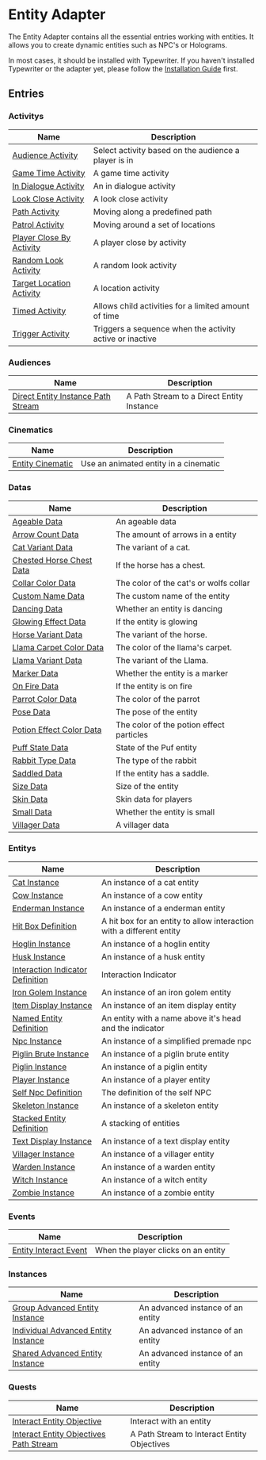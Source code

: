 # Entity Adapter

The Entity Adapter contains all the essential entries working with entities.
It allows you to create dynamic entities such as NPC's or Holograms.

In most cases, it should be installed with Typewriter.
If you haven't installed Typewriter or the adapter yet,
please follow the [Installation Guide](../../docs/02-getting-started/01-installation.mdx)
first.

## Entries

### Activitys

| Name | Description |
| ---- | ----------- |
| [Audience Activity](./entries/activity/audience_activity.mdx) | Select activity based on the audience a player is in |
| [Game Time Activity](./entries/activity/game_time_activity.mdx) | A game time activity |
| [In Dialogue Activity](./entries/activity/in_dialogue_activity.mdx) | An in dialogue activity |
| [Look Close Activity](./entries/activity/look_close_activity.mdx) | A look close activity |
| [Path Activity](./entries/activity/path_activity.mdx) | Moving along a predefined path |
| [Patrol Activity](./entries/activity/patrol_activity.mdx) | Moving around a set of locations |
| [Player Close By Activity](./entries/activity/player_close_by_activity.mdx) | A player close by activity |
| [Random Look Activity](./entries/activity/random_look_activity.mdx) | A random look activity |
| [Target Location Activity](./entries/activity/target_location_activity.mdx) | A location activity |
| [Timed Activity](./entries/activity/timed_activity.mdx) | Allows child activities for a limited amount of time |
| [Trigger Activity](./entries/activity/trigger_activity.mdx) | Triggers a sequence when the activity active or inactive |

### Audiences

| Name | Description |
| ---- | ----------- |
| [Direct Entity Instance Path Stream](./entries/audience/direct_entity_instance_path_stream.mdx) | A Path Stream to a Direct Entity Instance |

### Cinematics

| Name | Description |
| ---- | ----------- |
| [Entity Cinematic](./entries/cinematic/entity_cinematic.mdx) | Use an animated entity in a cinematic |

### Datas

| Name | Description |
| ---- | ----------- |
| [Ageable Data](./entries/data/ageable_data.mdx) | An ageable data |
| [Arrow Count Data](./entries/data/arrow_count_data.mdx) | The amount of arrows in a entity |
| [Cat Variant Data](./entries/data/cat_variant_data.mdx) | The variant of a cat. |
| [Chested Horse Chest Data](./entries/data/chested_horse_chest_meta.mdx) | If the horse has a chest. |
| [Collar Color Data](./entries/data/collar_color_data.mdx) | The color of the cat's or wolfs collar |
| [Custom Name Data](./entries/data/custom_name_data.mdx) | The custom name of the entity |
| [Dancing Data](./entries/data/dancing_data.mdx) | Whether an entity is dancing |
| [Glowing Effect Data](./entries/data/glowing_effect_data.mdx) | If the entity is glowing |
| [Horse Variant Data](./entries/data/horse_variant_dat.mdx) | The variant of the horse. |
| [Llama Carpet Color Data](./entries/data/llama_carpet_color_data.mdx) | The color of the llama's carpet. |
| [Llama Variant Data](./entries/data/llama_variant_data.mdx) | The variant of the Llama. |
| [Marker Data](./entries/data/marker_data.mdx) | Whether the entity is a marker |
| [On Fire Data](./entries/data/on_fire_data.mdx) | If the entity is on fire |
| [Parrot Color Data](./entries/data/parrot_color_data.mdx) | The color of the parrot |
| [Pose Data](./entries/data/pose_data.mdx) | The pose of the entity |
| [Potion Effect Color Data](./entries/data/potion_effect_color_data.mdx) | The color of the potion effect particles |
| [Puff State Data](./entries/data/puff_state_data.mdx) | State of the Puf entity |
| [Rabbit Type Data](./entries/data/rabbit_type_data.mdx) | The type of the rabbit |
| [Saddled Data](./entries/data/saddled_data.mdx) | If the entity has a saddle. |
| [Size Data](./entries/data/size_data.mdx) | Size of the entity |
| [Skin Data](./entries/data/skin_data.mdx) | Skin data for players |
| [Small Data](./entries/data/small_data.mdx) | Whether the entity is small |
| [Villager Data](./entries/data/villager_data.mdx) | A villager data |

### Entitys

| Name | Description |
| ---- | ----------- |
| [Cat Instance](./entries/entity/cat_instance.mdx) | An instance of a cat entity |
| [Cow Instance](./entries/entity/cow_instance.mdx) | An instance of a cow entity |
| [Enderman Instance](./entries/entity/enderman_instance.mdx) | An instance of a enderman entity |
| [Hit Box Definition](./entries/entity/hit_box_definition.mdx) | A hit box for an entity to allow interaction with a different entity |
| [Hoglin Instance](./entries/entity/hoglin_instance.mdx) | An instance of a hoglin entity |
| [Husk Instance](./entries/entity/husk_instance.mdx) | An instance of a husk entity |
| [Interaction Indicator Definition](./entries/entity/interaction_indicator_definition.mdx) | Interaction Indicator |
| [Iron Golem Instance](./entries/entity/iron_golem_instance.mdx) | An instance of an iron golem entity |
| [Item Display Instance](./entries/entity/item_display_instance.mdx) | An instance of an item display entity |
| [Named Entity Definition](./entries/entity/named_entity_definition.mdx) | An entity with a name above it's head and the indicator |
| [Npc Instance](./entries/entity/npc_instance.mdx) | An instance of a simplified premade npc |
| [Piglin Brute Instance](./entries/entity/piglin_brute_instance.mdx) | An instance of a piglin brute entity |
| [Piglin Instance](./entries/entity/piglin_instance.mdx) | An instance of a piglin entity |
| [Player Instance](./entries/entity/player_instance.mdx) | An instance of a player entity |
| [Self Npc Definition](./entries/entity/self_npc_definition.mdx) | The definition of the self NPC |
| [Skeleton Instance](./entries/entity/skeleton_instance.mdx) | An instance of a skeleton entity |
| [Stacked Entity Definition](./entries/entity/stacked_entity_definition.mdx) | A stacking of entities |
| [Text Display Instance](./entries/entity/text_display_instance.mdx) | An instance of a text display entity |
| [Villager Instance](./entries/entity/villager_instance.mdx) | An instance of a villager entity |
| [Warden Instance](./entries/entity/warden_instance.mdx) | An instance of a warden entity |
| [Witch Instance](./entries/entity/witch_instance.mdx) | An instance of a witch entity |
| [Zombie Instance](./entries/entity/zombie_instance.mdx) | An instance of a zombie entity |

### Events

| Name | Description |
| ---- | ----------- |
| [Entity Interact Event](./entries/event/entity_interact_event.mdx) | When the player clicks on an entity |

### Instances

| Name | Description |
| ---- | ----------- |
| [Group Advanced Entity Instance](./entries/instance/group_advanced_entity_instance.mdx) | An advanced instance of an entity |
| [Individual Advanced Entity Instance](./entries/instance/individual_advanced_entity_instance.mdx) | An advanced instance of an entity |
| [Shared Advanced Entity Instance](./entries/instance/shared_advanced_entity_instance.mdx) | An advanced instance of an entity |

### Quests

| Name | Description |
| ---- | ----------- |
| [Interact Entity Objective](./entries/quest/interact_entity_objective.mdx) | Interact with an entity |
| [Interact Entity Objectives Path Stream](./entries/quest/interact_entity_objectives_path_stream.mdx) | A Path Stream to Interact Entity Objectives |


